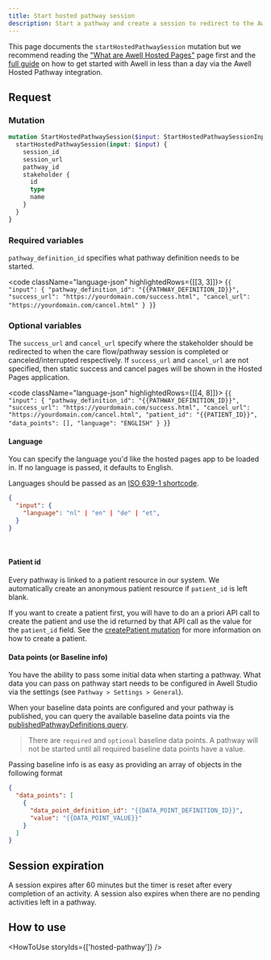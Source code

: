 ```yaml
---
title: Start hosted pathway session
description: Start a pathway and create a session to redirect to the Awell Hosted Pathway page
---
```


This page documents the `startHostedPathwaySession` mutation but we recommend reading the ["What are Awell Hosted Pages"](/awell-orchestration/docs/activities/awell-hosted-pages/what-are-awell-hosted-pages) page first and the [full guide](/awell-orchestration/docs/activities/awell-hosted-pages/hosted-pathway-guide) on how to get started with Awell in less than a day via the Awell Hosted Pathway integration.

## Request

### Mutation

```graphql
mutation StartHostedPathwaySession($input: StartHostedPathwaySessionInput!) {
  startHostedPathwaySession(input: $input) {
    session_id
    session_url
    pathway_id
    stakeholder {
      id
      type
      name
    }
  }
}
```

### Required variables

`pathway_definition_id` specifies what pathway definition needs to be started.

<code className="language-json" highlightedRows={[[3, 3]]}>
  {`
{
  "input": {
    "pathway_definition_id": "{{PATHWAY_DEFINITION_ID}}",
    "success_url": "https://yourdomain.com/success.html",
    "cancel_url": "https://yourdomain.com/cancel.html"
  }
}
`}
</code>

### Optional variables

The `success_url` and `cancel_url` specify where the stakeholder should be redirected to when the care flow/pathway session is completed or canceled/interrupted respectively. If `success_url` and `cancel_url` are not specified, then static success and cancel pages will be shown in the Hosted Pages application.

<code className="language-json" highlightedRows={[[4, 8]]}>
  {`
{
  "input": {
    "pathway_definition_id": "{{PATHWAY_DEFINITION_ID}}",
    "success_url": "https://yourdomain.com/success.html",
    "cancel_url": "https://yourdomain.com/cancel.html",
    "patient_id": "{{PATIENT_ID}}",
    "data_points": [],
    "language": "ENGLISH"
  }
}
`}
</code>
<br />

#### Language

You can specify the language you'd like the hosted pages app to be loaded in. If no language is passed, it defaults to English.

Languages should be passed as an [ISO 639-1 shortcode](https://en.wikipedia.org/wiki/List_of_ISO_639-1_codes).

```json
{
  "input": {
    "language": "nl" | "en" | "de" | "et",
  }
}
```

<br />

#### Patient id

Every pathway is linked to a patient resource in our system. We automatically create an anonymous patient resource if `patient_id` is left blank.

If you want to create a patient first, you will have to do an a priori API call to create the patient and use the id returned by that API call as the value for the `patient_id` field. See the [createPatient mutation](/awell-orchestration/api-reference/mutations/create-patient) for more information on how to create a patient.

#### Data points (or Baseline info)

You have the ability to pass some initial data when starting a pathway. What data you can pass on pathway start needs to be configured in Awell Studio via the settings (see `Pathway > Settings > General`).

When your baseline data points are configured and your pathway is published, you can query the available baseline data points via the [publishedPathwayDefinitions query](/awell-orchestration/api-reference/queries/get-published-pathways).

> There are `required` and `optional` baseline data points. A pathway will not be started until all required baseline data points have a value.

Passing baseline info is as easy as providing an array of objects in the following format

```json
{
  "data_points": [
    {
      "data_point_definition_id": "{{DATA_POINT_DEFINITION_ID}}",
      "value": "{{DATA_POINT_VALUE}}"
    }
  ]
}
```

## Session expiration

A session expires after 60 minutes but the timer is reset after every completion of an activity. A session also expires when there are no pending activities left in a pathway.

## How to use

<HowToUse storyIds={['hosted-pathway']} />
